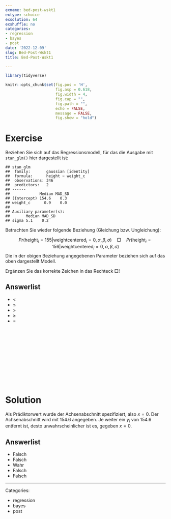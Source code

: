 ```yaml
---
exname: bed-post-wskt1
extype: schoice
exsolution: 64
exshuffle: no
categories:
- regression
- bayes
- post
date: '2022-12-09'
slug: Bed-Post-Wskt1
title: Bed-Post-Wskt1

---
```





```r
library(tidyverse)
```


```r
knitr::opts_chunk$set(fig.pos = 'H',
                      fig.asp = 0.618,
                      fig.width = 4,
                      fig.cap = "", 
                      fig.path = "",
                      echo = FALSE,
                      message = FALSE,
                      fig.show = "hold")
```






# Exercise

Beziehen Sie sich auf das Regressionsmodell, für das die Ausgabe mit `stan_glm()` hier dargestellt ist:

```
## stan_glm
##  family:       gaussian [identity]
##  formula:      height ~ weight_c
##  observations: 346
##  predictors:   2
## ------
##             Median MAD_SD
## (Intercept) 154.6    0.3 
## weight_c      0.9    0.0 
## 
## Auxiliary parameter(s):
##       Median MAD_SD
## sigma 5.1    0.2   
```


Betrachten Sie wieder folgende Beziehung (Gleichung bzw. Ungleichung):

$$Pr(\text{height}_i = 155|\text{weightcentered}_i=0, \alpha, \beta, \sigma) \quad \Box \quad Pr(\text{height}_i = 156|\text{weightcentered}_i=0, \alpha, \beta, \sigma)$$
Die in der obigen Beziehung angegebenen Parameter beziehen sich auf das oben dargestellt Modell.

Ergänzen Sie das korrekte Zeichen in das Rechteck $\Box$!

Answerlist
----------
* $\lt$
* $\le$
* $\gt$
* $\ge$
* $=$




</br>
</br>
</br>
</br>
</br>
</br>
</br>
</br>
</br>
</br>

# Solution

Als Prädiktorwert wurde der Achsenabschnitt spezifiziert, also $x=0$. 
Der Achsenabschnitt wird mit 154.6 angegeben. 
Je weiter ein $y_i$ von 154.6 entfernt ist, desto unwahrscheinlicher ist es,
gegeben $x=0$.

Answerlist
----------


* Falsch
* Falsch
* Wahr
* Falsch
* Falsch





---

Categories: 

- regression
- bayes
- post

